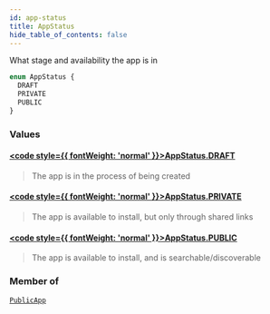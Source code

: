 ```yaml
---
id: app-status
title: AppStatus
hide_table_of_contents: false
---
```








What stage and availability the app is in

```graphql
enum AppStatus {
  DRAFT
  PRIVATE
  PUBLIC
}
```


### Values

#### [<code style={{ fontWeight: 'normal' }}>AppStatus.<b>DRAFT</b></code>](#) 
> The app is in the process of being created
> 

#### [<code style={{ fontWeight: 'normal' }}>AppStatus.<b>PRIVATE</b></code>](#) 
> The app is available to install, but only through shared links
> 

#### [<code style={{ fontWeight: 'normal' }}>AppStatus.<b>PUBLIC</b></code>](#) 
> The app is available to install, and is searchable/discoverable
> 



### Member of

[`PublicApp`](/demand/api/graphql-admin/reference/objects/public-app)  <Badge class="secondary" text="object"/>



